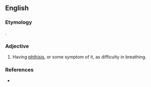 ==English==

===Etymology===
{{affix|en|phthisic|-y}}.

===Adjective===
{{en-adj}}

# Having [[phthisis]], or some symptom of it, as difficulty in breathing.

===References===
* {{R:Webster 1913}}